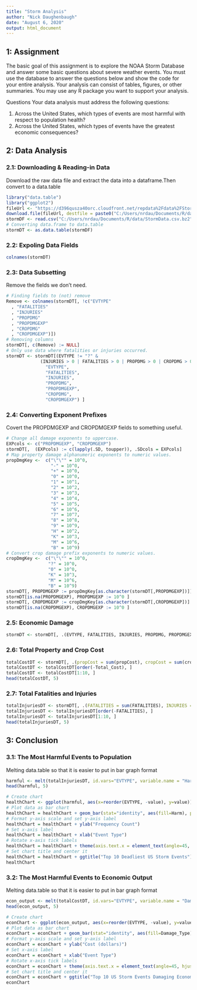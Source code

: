 ```yaml
---
title: "Storm Analysis"
author: "Nick Daughenbaugh"
date: "August 6, 2020"
output: html_document
---
```



## 1: Assignment

The basic goal of this assignment is to explore the NOAA Storm Database and answer some basic questions about severe weather events. You must use the database to answer the questions below and show the code for your entire analysis. Your analysis can consist of tables, figures, or other summaries. You may use any R package you want to support your analysis.

Questions
Your data analysis must address the following questions:

1. Across the United States, which types of events are most harmful with respect to population health?
2. Across the United States, which types of events have the greatest economic consequences?


## 2: Data Analysis

### 2.1: Downloading & Reading-in Data

Download the raw data file and extract the data into a dataframe.Then convert to a data.table
```r
library("data.table")
library("ggplot2")
fileUrl <- "https://d396qusza40orc.cloudfront.net/repdata%2Fdata%2FStormData.csv.bz2"
download.file(fileUrl, destfile = paste0("C:/Users/nrdau/Documents/R/data/StormData.csv.bz2"))
stormDF <- read.csv("C:/Users/nrdau/Documents/R/data/StormData.csv.bz2")
# Converting data.frame to data.table
stormDT <- as.data.table(stormDF)
```

### 2.2: Expoling Data Fields

```r
colnames(stormDT)
```

### 2.3: Data Subsetting

Remove the fields we don't need. 
```r
# Finding fields to (not) remove
Remove <- colnames(stormDT[, !c("EVTYPE"
  , "FATALITIES"
  , "INJURIES"
  , "PROPDMG"
  , "PROPDMGEXP"
  , "CROPDMG"
  , "CROPDMGEXP")])
# Removing columns
stormDT[, c(Remove) := NULL]
# Only use data where fatalities or injuries occurred.  
stormDT <- stormDT[(EVTYPE != "?" & 
             (INJURIES > 0 | FATALITIES > 0 | PROPDMG > 0 | CROPDMG > 0)), c(
               "EVTYPE",
               "FATALITIES",
               "INJURIES",
               "PROPDMG",
               "PROPDMGEXP",
               "CROPDMG",
               "CROPDMGEXP") ]
```

### 2.4: Converting Exponent Prefixes

Covert the PROPDMGEXP and CROPDMGEXP fields to something useful.

```r
# Change all damage exponents to uppercase.
EXPcols <- c("PROPDMGEXP", "CROPDMGEXP")
stormDT[,  (EXPcols) := c(lapply(.SD, toupper)), .SDcols = EXPcols]
# Map property damage alphanumeric exponents to numeric values.
propDmgKey <-  c("\"\"" = 10^0,
                 "-" = 10^0, 
                 "+" = 10^0,
                 "0" = 10^0,
                 "1" = 10^1,
                 "2" = 10^2,
                 "3" = 10^3,
                 "4" = 10^4,
                 "5" = 10^5,
                 "6" = 10^6,
                 "7" = 10^7,
                 "8" = 10^8,
                 "9" = 10^9,
                 "H" = 10^2,
                 "K" = 10^3,
                 "M" = 10^6,
                 "B" = 10^9)
# Convert crop damage prefix exponents to numeric values.
cropDmgKey <-  c("\"\"" = 10^0,
                "?" = 10^0, 
                "0" = 10^0,
                "K" = 10^3,
                "M" = 10^6,
                "B" = 10^9)
stormDT[, PROPDMGEXP := propDmgKey[as.character(stormDT[,PROPDMGEXP])]]
stormDT[is.na(PROPDMGEXP), PROPDMGEXP := 10^0 ]
stormDT[, CROPDMGEXP := cropDmgKey[as.character(stormDT[,CROPDMGEXP])] ]
stormDT[is.na(CROPDMGEXP), CROPDMGEXP := 10^0 ]
```

### 2.5: Economic Damage

```r
stormDT <- stormDT[, .(EVTYPE, FATALITIES, INJURIES, PROPDMG, PROPDMGEXP, propCost = PROPDMG * PROPDMGEXP, CROPDMG, CROPDMGEXP, cropCost = CROPDMG * CROPDMGEXP)]
```

### 2.6: Total Property and Crop Cost

```r
totalCostDT <- stormDT[, .(propCost = sum(propCost), cropCost = sum(cropCost), Total_Cost = sum(propCost) + sum(cropCost)), by = .(EVTYPE)]
totalCostDT <- totalCostDT[order(-Total_Cost), ]
totalCostDT <- totalCostDT[1:10, ]
head(totalCostDT, 5)
```

### 2.7: Total Fatalities and Injuries

```r
totalInjuriesDT <- stormDT[, .(FATALITIES = sum(FATALITIES), INJURIES = sum(INJURIES), totals = sum(FATALITIES) + sum(INJURIES)), by = .(EVTYPE)]
totalInjuriesDT <- totalInjuriesDT[order(-FATALITIES), ]
totalInjuriesDT <- totalInjuriesDT[1:10, ]
head(totalInjuriesDT, 5)
```

## 3: Conclusion

### 3.1: The Most Harmful Events to Population

Melting data.table so that it is easier to put in bar graph format 
```r
harmful <- melt(totalInjuriesDT, id.vars="EVTYPE", variable.name = "Harm")
head(harmful, 5)
```

```r
# Create chart
healthChart <- ggplot(harmful, aes(x=reorder(EVTYPE, -value), y=value))
# Plot data as bar chart
healthChart = healthChart + geom_bar(stat="identity", aes(fill=Harm), position="dodge")
# Format y-axis scale and set y-axis label
healthChart = healthChart + ylab("Frequency Count") 
# Set x-axis label
healthChart = healthChart + xlab("Event Type") 
# Rotate x-axis tick labels 
healthChart = healthChart + theme(axis.text.x = element_text(angle=45, hjust=1))
# Set chart title and center it
healthChart = healthChart + ggtitle("Top 10 Deadliest US Storm Events") + theme(plot.title = element_text(hjust = 0.5))
healthChart
```

### 3.2: The Most Harmful Events to Economic Output

Melting data.table so that it is easier to put in bar graph format 
```r
econ_output <- melt(totalCostDT, id.vars="EVTYPE", variable.name = "Damage_Type")
head(econ_output, 5)
```

```r
# Create chart
econChart <- ggplot(econ_output, aes(x=reorder(EVTYPE, -value), y=value))
# Plot data as bar chart
econChart = econChart + geom_bar(stat="identity", aes(fill=Damage_Type), position="dodge")
# Format y-axis scale and set y-axis label
econChart = econChart + ylab("Cost (dollars)") 
# Set x-axis label
econChart = econChart + xlab("Event Type") 
# Rotate x-axis tick labels 
econChart = econChart + theme(axis.text.x = element_text(angle=45, hjust=1))
# Set chart title and center it
econChart = econChart + ggtitle("Top 10 US Storm Events Damaging Economic Output") + theme(plot.title = element_text(hjust = 0.5))
econChart
```
